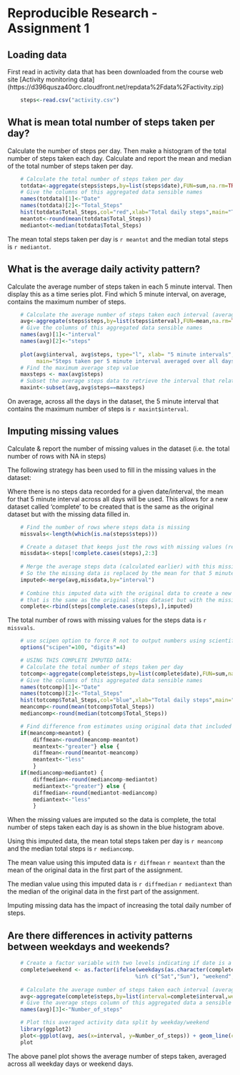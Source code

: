 Reproducible Research - Assignment 1
========================================================

## Loading data

First read in activity data that has been downloaded from the course web site [Activity monitoring data] (https://d396qusza40orc.cloudfront.net/repdata%2Fdata%2Factivity.zip)


```r
    steps<-read.csv("activity.csv")
```

## What is mean total number of steps taken per day?

Calculate the number of steps per day.
Then make a histogram of the total number of steps taken each day.
Calculate and report the mean and median of the total number of steps taken per day.

```r
    # Calculate the total number of steps taken per day
    totdata<-aggregate(steps$steps,by=list(steps$date),FUN=sum,na.rm=TRUE)
    # Give the columns of this aggregated data sensible names
    names(totdata)[1]<-"Date"
    names(totdata)[2]<-"Total_Steps"
    hist(totdata$Total_Steps,col="red",xlab="Total daily steps",main="Total number of steps taken each day")
    meantot<-round(mean(totdata$Total_Steps))
    mediantot<-median(totdata$Total_Steps)
```
The mean total steps taken per day is `r meantot` and the median total steps is `r mediantot`.

## What is the average daily activity pattern?

Calculate the average number of steps taken in each 5 minute interval.
Then display this as a time series plot.
Find which 5 minute interval, on average, contains the maximum number of steps.

```r
    # Calculate the average number of steps taken each interval (averaged across all days)
    avg<-aggregate(steps$steps,by=list(steps$interval),FUN=mean,na.rm=TRUE)
    # Give the columns of this aggregated data sensible names
    names(avg)[1]<-"interval"
    names(avg)[2]<-"steps"
    
    plot(avg$interval, avg$steps, type="l", xlab= "5 minute intervals", ylab= "Average steps taken", 
         main="Steps taken per 5 minute interval averaged over all days", col="blue" , lwd=2)
    # Find the maximum average step value
    maxsteps <- max(avg$steps)
    # Subset the average steps data to retrieve the interval that relates to this maximum
    maxint<-subset(avg,avg$steps==maxsteps)
```
On average, across all the days in the dataset, the 5 minute interval that contains the maximum number of steps is `r maxint$interval`.

## Imputing missing values

Calculate & report the number of missing values in the dataset (i.e. the total number of rows with NA in steps)

The following strategy has been used to fill in the missing values in the dataset:

Where there is no steps data recorded for a given date/interval, the mean for that 5 minute interval across all days will be used.  This allows for a new dataset called 'complete' to be created that is the same as the original dataset but with the missing data filled in.


```r
    
    # Find the number of rows where steps data is missing
    missvals<-length(which(is.na(steps$steps)))

    # Create a dataset that keeps just the rows with missing values (retain interval & date variables only) 
    missdata<-steps[!complete.cases(steps),2:3]
    
    # Merge the average steps data (calculated earlier) with this missing data
    # So the the missing data is replaced by the mean for that 5 minute interval
    imputed<-merge(avg,missdata,by="interval")
    
    # Combine this imputed data with the original data to create a new dataset called complete,
    # that is the same as the original steps dataset but with the missing data filled in.
    complete<-rbind(steps[complete.cases(steps),],imputed)

```
The total number of rows with missing values for the steps data is `r missvals`.


```r
    # use scipen option to force R not to output numbers using scientific notation
    options("scipen"=100, "digits"=4)

    # USING THIS COMPLETE IMPUTED DATA:
    # Calculate the total number of steps taken per day
    totcomp<-aggregate(complete$steps,by=list(complete$date),FUN=sum,na.rm=TRUE)
    # Give the columns of this aggregated data sensible names
    names(totcomp)[1]<-"Date"
    names(totcomp)[2]<-"Total_Steps"
    hist(totcomp$Total_Steps,col="blue",xlab="Total daily steps",main="Total steps each day (using imputed data)")
    meancomp<-round(mean(totcomp$Total_Steps))
    mediancomp<-round(median(totcomp$Total_Steps))

    # Find difference from estimates using original data that included missing values
    if(meancomp>meantot) {
        diffmean<-round(meancomp-meantot) 
        meantext<-"greater"} else {
        diffmean<-round(meantot-meancomp)
        meantext<-"less"
        }
    if(mediancomp>mediantot) {
        diffmedian<-round(mediancomp-mediantot) 
        mediantext<-"greater"} else {
        diffmedian<-round(mediantot-mediancomp)
        mediantext<-"less"
        }

```

When the missing values are imputed so the data is complete, the total number of steps taken each day is as shown in the blue histogram above.

Using this imputed data, the mean total steps taken per day is `r meancomp` and the median total steps is `r mediancomp`.

The mean value using this imputed data is `r diffmean` `r meantext` than the mean of the original data in the first part of the assignment.

The median value using this imputed data is `r diffmedian` `r mediantext` than the median of the original data in the first part of the assignment.

Imputing missing data has the impact of increasing the total daily number of steps.

## Are there differences in activity patterns between weekdays and weekends?

```r
    # Create a factor variable with two levels indicating if date is a weekday or weekend
    complete$weekend <- as.factor(ifelse(weekdays(as.character(complete$date,format = "%d/%m/%Y"))
                                        %in% c("Sat","Sun"), "weekend", "weekday"))
    
    # Calculate the average number of steps taken each interval (averaged across all days)
    avg<-aggregate(complete$steps,by=list(interval=complete$interval,weekend=complete$weekend),FUN=mean,na.rm=TRUE)
    # Give the average steps column of this aggregated data a sensible name
    names(avg)[3]<-"Number_of_steps"

    # Plot this averaged activity data split by weekday/weekend
    library(ggplot2)
    plot<-ggplot(avg, aes(x=interval, y=Number_of_steps)) + geom_line(color="blue") + facet_grid(weekend ~ .)
    plot
```

The above panel plot shows the average number of steps taken, averaged across all weekday days or weekend days.